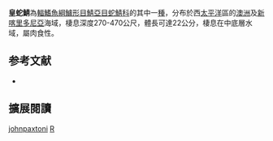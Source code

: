 {{Speciesbox 
| taxon = Rexichthys johnpaxtoni
| status = NE
| status_system = IUCN3.1
| authority = [[Parin|Parin]] & [[Astakhov|Astakhov]], 1987
| synonyms = 
}}
'''皇蛇鯖'''為[[輻鰭魚綱|輻鰭魚綱]][[鱸形目|鱸形目]][[鯖亞目|鯖亞目]][[蛇鯖科|蛇鯖科]]的其中一[[種|種]]，分布於西[[太平洋|太平洋]]區的[[澳洲|澳洲]]及[[新喀里多尼亞|新喀里多尼亞]]海域，棲息深度270-470公尺，體長可達22公分，棲息在中底層水域，屬肉食性。

== 参考文献 ==
{{reflist}}
*{{FishBase_species|genus=Rexichthys|species=johnpaxtoni|year=2012|month=7}}

== 擴展閱讀 == 
{{refbegin}}
{{wikispecies-inline|Rexichthys johnpaxtoni|皇蛇鯖}}
{{refend}}
{{Taxonbar|from=Q2653755}}

[[Category:皇蛇鯖屬|johnpaxtoni]]
[[Category:1987年描述的魚類|R]]

{{鱸形目小作品}}
